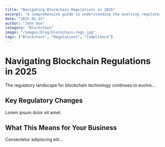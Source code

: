 ```yaml
---
title: "Navigating Blockchain Regulations in 2025"
excerpt: "A comprehensive guide to understanding the evolving regulatory landscape for blockchain and digital assets."
date: "2025-01-15"
author: "John Doe"
category: "Blockchain"
image: "/images/blog/blockchain-regs.jpg"
tags: ["Blockchain", "Regulations", "Compliance"]
---
```


# Navigating Blockchain Regulations in 2025

The regulatory landscape for blockchain technology continues to evolve...

## Key Regulatory Changes

Lorem ipsum dolor sit amet.

## What This Means for Your Business

Consectetur adipiscing elit...
